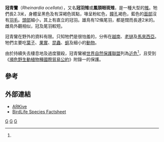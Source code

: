 {{Speciesbox
| taxon = Rheinardia ocellata
| image = Trĩ sao.JPG
| status = EN
| status_system = IUCN3.1
| status_ref = <ref name=IUCN>{{IUCN2008|assessors=BirdLife International|year=2008|id=141354|title=Rheinardia ocellata|downloaded=2009-05-05}}</ref>
| parent_authority = Maingonnat, 1882
| authority =（[[Daniel_Giraud_Elliot|Elliot]]，1871）
}}
'''冠青鸞'''（''Rheinardia ocellata''），又名'''冠羽雉'''或'''鳳頭眼斑雉'''，是一種大型的[[雉|雉]]。牠們長2.3米，身體呈黑色及有深褐色斑點，喙呈粉紅色，[[瞳孔|瞳孔]]褐色，藍色的[[面部|面部]]沒有[[羽毛|羽毛]]。[[頭部|頭部]]細小，其上有直立的冠羽。雄鳥有12條尾羽，都是闊而長達2米的。雌鳥外觀相似，冠及尾羽較短。

冠青鸞在野外的資料有限。只知牠們是很怕羞的，分佈在[[越南|越南]]、[[老撾|老撾]]及[[馬來西亞|馬來西亞]]。牠們主要吃[[葉子|葉子]]、[[果實|果實]]、[[昆蟲|昆蟲]]、[[蛆|蛆]]及細小的[[動物|動物]]。

由於持續失去棲息地及過度獵殺，冠青鸞被[[世界自然保護聯盟|世界自然保護聯盟]]列為[[近危|近危]]<ref name=IUCN/>，且受到《[[瀕危野生動植物種國際貿易公約|瀕危野生動植物種國際貿易公約]]》附錄一的保護。

==參考==
{{reflist}}

==外部連結==
* [https://web.archive.org/web/20060629031711/http://www.arkive.org/species/GES/birds/Rheinardia_ocellata/ ARKive]
* [http://www.birdlife.org/datazone/species/index.html?action=SpcHTMDetails.asp&sid=282&m=0 BirdLife Species Factsheet] {{Wayback|url=http://www.birdlife.org/datazone/species/index.html?action=SpcHTMDetails.asp&sid=282&m=0 |date=20090105044741 }}
{{雞形目|P.}}
{{Taxonbar}}
[[Category:1871年描述的鸟类|G]]
[[Category:雉亞科|G]]
[[Category:冠青鸾属|G]]